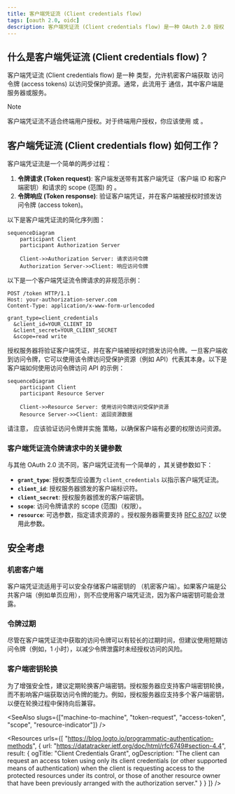 ```yaml
---
title: 客户端凭证流 (Client credentials flow)
tags: [oauth 2.0, oidc]
description: 客户端凭证流 (Client credentials flow) 是一种 OAuth 2.0 授权 (grant) 类型，允许机密客户端获取访问令牌 (access tokens) 以访问受保护资源。它适用于机器到机器 (machine-to-machine) 的通信。
---
```


## 什么是客户端凭证流 (Client credentials flow)？

客户端凭证流 (Client credentials flow) 是一种 <Ref slug="oauth-2.0-grant" /> 类型，允许机密客户端获取 <Ref slug="access-token">访问令牌 (access tokens)</Ref> 以访问受保护资源。通常，此流用于 <Ref slug="machine-to-machine" /> 通信，其中客户端是服务器或服务。

> [!Note]
> 客户端凭证流不适合终端用户授权。对于终端用户授权，你应该使用 <Ref slug="authentication-request" /> 或 <Ref slug="authorization-request" />。

## 客户端凭证流 (Client credentials flow) 如何工作？

客户端凭证流是一个简单的两步过程：

1. **令牌请求 (Token request)**: 客户端发送带有其客户端凭证（客户端 ID 和客户端密钥）和请求的 <Ref slug="scope">scope (范围)</Ref> 的 <Ref slug="token-request" />。
2. **令牌响应 (Token response)**: <Ref slug="authorization-server" /> 验证客户端凭证，并在客户端被授权时颁发访问令牌 (access token)。

以下是客户端凭证流的简化序列图：

```mermaid
sequenceDiagram
    participant Client
    participant Authorization Server

    Client->>Authorization Server: 请求访问令牌
    Authorization Server->>Client: 响应访问令牌
```

以下是一个客户端凭证流令牌请求的非规范示例：

```http
POST /token HTTP/1.1
Host: your-authorization-server.com
Content-Type: application/x-www-form-urlencoded

grant_type=client_credentials
  &client_id=YOUR_CLIENT_ID
  &client_secret=YOUR_CLIENT_SECRET
  &scope=read write
```

授权服务器将验证客户端凭证，并在客户端被授权时颁发访问令牌。一旦客户端收到访问令牌，它可以使用该令牌访问受保护资源（例如 API）代表其本身。以下是客户端如何使用访问令牌访问 API 的示例：

```mermaid
sequenceDiagram
    participant Client
    participant Resource Server

    Client->>Resource Server: 使用访问令牌访问受保护资源
    Resource Server->>Client: 返回资源数据
```

请注意，<Ref slug="resource-server" /> 应该验证访问令牌并实施 <Ref slug="access-control" /> 策略，以确保客户端有必要的权限访问资源。

### 客户端凭证流令牌请求中的关键参数

与其他 OAuth 2.0 流不同，客户端凭证流有一个简单的 <Ref slug="token-request" />，其关键参数如下：

- **`grant_type`**: 授权类型应设置为 `client_credentials` 以指示客户端凭证流。
- **`client_id`**: 授权服务器颁发的客户端标识符。
- **`client_secret`**: 授权服务器颁发的客户端密钥。
- **`scope`**: 访问令牌请求的 <Ref slug="scope">scope (范围)</Ref>（权限）。
- **`resource`**: 可选参数，指定请求资源的 <Ref slug="resource-indicator" />。授权服务器需要支持 [RFC 8707](https://datatracker.ietf.org/doc/html/rfc8707) 以使用此参数。

## 安全考虑

### 机密客户端

客户端凭证流适用于可以安全存储客户端密钥的 <Ref slug="client" headingId="confidential-clients" />（机密客户端）。如果客户端是公共客户端（例如单页应用），则不应使用客户端凭证流，因为客户端密钥可能会泄露。

### 令牌过期

尽管在客户端凭证流中获取的访问令牌可以有较长的过期时间，但建议使用短期访问令牌（例如，1 小时），以减少令牌泄露时未经授权访问的风险。

### 客户端密钥轮换

为了增强安全性，建议定期轮换客户端密钥。授权服务器应支持客户端密钥轮换，而不影响客户端获取访问令牌的能力。例如，授权服务器应支持多个客户端密钥，以便在轮换过程中保持向后兼容。

<SeeAlso slugs={["machine-to-machine", "token-request", "access-token", "scope", "resource-indicator"]} />

<Resources
  urls={[
    "https://blog.logto.io/programmatic-authentication-methods",
    { 
      url: "https://datatracker.ietf.org/doc/html/rfc6749#section-4.4",
      result: {
        ogTitle: "Client Credentials Grant",
        ogDescription: "The client can request an access token using only its client credentials (or other supported means of authentication) when the client is requesting access to the protected resources under its control, or those of another resource owner that have been previously arranged with the authorization server."
      }
    }
  ]}
/>